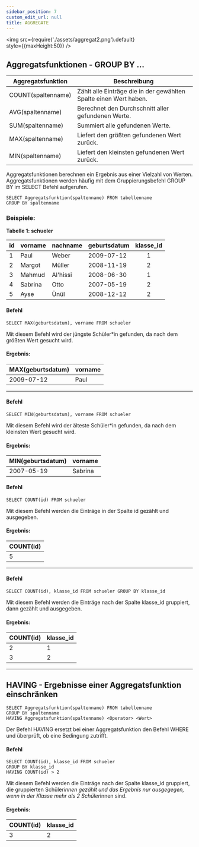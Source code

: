 ```yaml
---
sidebar_position: 7
custom_edit_url: null
title: AGGREGATE
---
```



<img
  src={require('./assets/aggregat2.png').default}  
  style={{maxHeight:50}}
/>

## Aggregatsfunktionen - GROUP BY ...


| Aggregatsfunktion | Beschreibung |
| -------- | -------- |
| COUNT(spaltenname)     | Zählt alle Einträge die in der gewählten Spalte einen Wert haben.     | 
| AVG(spaltenname)     | Berechnet den Durchschnitt aller gefundenen Werte.     | Text     |
| SUM(spaltenname)     | Summiert alle gefundenen Werte.     | 
| MAX(spaltenname)     | Liefert den größten gefundenen Wert zurück.   
| MIN(spaltenname)     | Liefert den kleinsten gefundenen Wert zurück.    


Aggregatsfunktionen berechnen ein Ergebnis aus einer Vielzahl von Werten. Aggregatsfunktionen werden häufig mit dem Gruppierungsbefehl GROUP BY im SELECT Befehl aufgerufen.

```
SELECT Aggregatsfunktion(spaltenname) FROM tabellenname
GROUP BY spaltenname
```

### Beispiele:

**Tabelle 1: schueler**

|id| vorname   | nachname | geburtsdatum | klasse_id | 
|--|--------   | -------- | ------------ | :-------: |
|1 | Paul      | Weber    | 2009-07-12   |     1     |
|2 | Margot    | Müller   | 2008-11-19   |     2     |
|3 | Mahmud    | Al'hissi | 2008-06-30   |     1     |
|4 | Sabrina   |  Otto    | 2007-05-19   |     2     |
|5 | Ayse      | Ünül     | 2008-12-12   |     2     |

#### Befehl


```
SELECT MAX(geburtsdatum), vorname FROM schueler
```
Mit diesem Befehl wird der jüngste Schüler*in gefunden, da nach dem größten Wert gesucht wird.

#### Ergebnis:

| MAX(geburtsdatum)|vorname|
|--------   | -|
| 2009-07-12| Paul|

---

#### Befehl


```
SELECT MIN(geburtsdatum), vorname FROM schueler
```
Mit diesem Befehl wird der älteste Schüler*in gefunden, da nach dem kleinsten Wert gesucht wird.

#### Ergebnis:

| MIN(geburtsdatum)|vorname|
|--------   | - |
| 2007-05-19 | Sabrina |

#### Befehl


```
SELECT COUNT(id) FROM schueler
```
Mit diesem Befehl werden die Einträge in der Spalte id gezählt und ausgegeben.

#### Ergebnis:

| COUNT(id)|
|--------   |
| 5      | 


---

#### Befehl


```
SELECT COUNT(id), klasse_id FROM schueler GROUP BY klasse_id
```
Mit diesem Befehl werden die Einträge nach der Spalte klasse_id gruppiert, dann gezählt und ausgegeben.

#### Ergebnis:

| COUNT(id)| klasse_id|
|--------   | -|
| 2      | 1 |
| 3      | 2 |

---

## HAVING - Ergebnisse einer Aggregatsfunktion einschränken

```
SELECT Aggregatsfunktion(spaltenname) FROM tabellenname 
GROUP BY spaltenname 
HAVING Aggregatsfunktion(spaltenname) <Operator> <Wert>
```
Der Befehl HAVING ersetzt bei einer Aggregatsfunktion den Befehl WHERE und überprüft, ob eine Bedingung zutrifft.


#### Befehl


```
SELECT COUNT(id), klasse_id FROM schueler 
GROUP BY klasse_id 
HAVING COUNT(id) > 2
```
Mit diesem Befehl werden die Einträge nach der Spalte klasse_id gruppiert, die gruppierten Schüler*innen gezählt und das Ergebnis nur ausgegegen, wenn in der Klasse mehr als 2 Schüler*innen sind.

#### Ergebnis:

| COUNT(id)| klasse_id|
|--------   | -|
| 3      | 2 |

